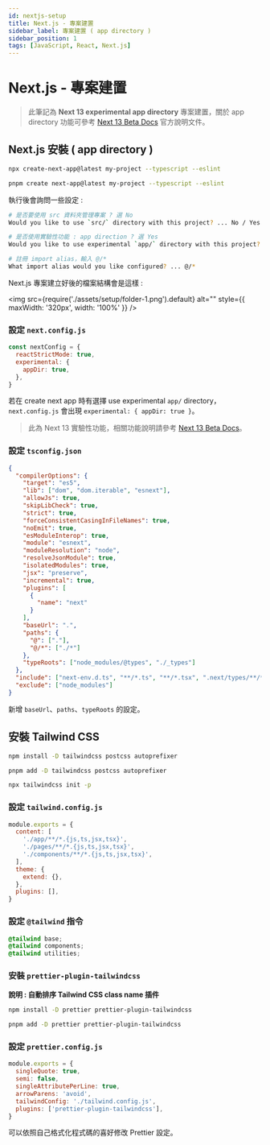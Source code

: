 ---
id: nextjs-setup
title: Next.js - 專案建置
sidebar_label: 專案建置 ( app directory )
sidebar_position: 1
tags: [JavaScript, React, Next.js]
---


# Next.js - 專案建置

> 此筆記為 **Next 13 experimental app directory** 專案建置，關於 app directory 功能可參考 [Next 13 Beta Docs](https://beta.nextjs.org/docs) 官方說明文件。

## Next.js 安裝 ( app directory )

<Tabs>
<TabItem value="npm" label="npm">

```bash
npx create-next-app@latest my-project --typescript --eslint
```

</TabItem>
<TabItem value="pnpm" label="pnpm">

```bash
pnpm create next-app@latest my-project --typescript --eslint
```

</TabItem>
</Tabs>

執行後會詢問一些設定 :

```bash
# 是否要使用 src 資料夾管理專案 ? 選 No
Would you like to use `src/` directory with this project? ... No / Yes

# 是否使用實驗性功能 : app direction ? 選 Yes
Would you like to use experimental `app/` directory with this project? ... No / Yes

# 註冊 import alias，輸入 @/*
What import alias would you like configured? ... @/*
```

Next.js 專案建立好後的檔案結構會是這樣 :

<img
  src={require('./assets/setup/folder-1.png').default}
  alt=""
  style={{ maxWidth: '320px', width: '100%' }}
/>

### 設定 `next.config.js`

```javascript showLineNumbers title="next.config.js"
const nextConfig = {
  reactStrictMode: true,
  experimental: {
    appDir: true,
  },
}
```

若在 create next app 時有選擇 use experimental `app/` directory，`next.config.js` 會出現 `experimental: { appDir: true }`。
> 此為 Next 13 實驗性功能，相關功能說明請參考 [Next 13 Beta Docs](https://beta.nextjs.org/docs)。

### 設定 `tsconfig.json`

```json showLineNumbers title="tsconfig.json"
{
  "compilerOptions": {
    "target": "es5",
    "lib": ["dom", "dom.iterable", "esnext"],
    "allowJs": true,
    "skipLibCheck": true,
    "strict": true,
    "forceConsistentCasingInFileNames": true,
    "noEmit": true,
    "esModuleInterop": true,
    "module": "esnext",
    "moduleResolution": "node",
    "resolveJsonModule": true,
    "isolatedModules": true,
    "jsx": "preserve",
    "incremental": true,
    "plugins": [
      {
        "name": "next"
      }
    ],
    "baseUrl": ".",
    "paths": {
      "@": ["."],
      "@/*": ["./*"]
    },
    "typeRoots": ["node_modules/@types", "./_types"]
  },
  "include": ["next-env.d.ts", "**/*.ts", "**/*.tsx", ".next/types/**/*.ts"],
  "exclude": ["node_modules"]
}
```

新增 `baseUrl`、`paths`、`typeRoots` 的設定。

## 安裝 Tailwind CSS

<Tabs>
<TabItem value="npm" label="npm">

```bash
npm install -D tailwindcss postcss autoprefixer
```

</TabItem>
<TabItem value="pnpm" label="pnpm">

```bash
pnpm add -D tailwindcss postcss autoprefixer
```

</TabItem>
</Tabs>

```bash
npx tailwindcss init -p
```

### 設定 `tailwind.config.js`

```jsx showLineNumbers title="next.config.js"
module.exports = {
  content: [
    './app/**/*.{js,ts,jsx,tsx}',
    './pages/**/*.{js,ts,jsx,tsx}',
    './components/**/*.{js,ts,jsx,tsx}',
  ],
  theme: {
    extend: {},
  },
  plugins: [],
}
```

### 設定 `@tailwind` 指令

```css showLineNumbers title="app/globals.css"
@tailwind base;
@tailwind components;
@tailwind utilities;
```

### 安裝 `prettier-plugin-tailwindcss`

**說明 : 自動排序 Tailwind CSS class name 插件**

<Tabs>
<TabItem value="npm" label="npm">

```bash
npm install -D prettier prettier-plugin-tailwindcss
```

</TabItem>
<TabItem value="pnpm" label="pnpm">

```bash
pnpm add -D prettier prettier-plugin-tailwindcss
```

</TabItem>
</Tabs>

### 設定 `prettier.config.js`

```javascript showLineNumbers title="prettier.config.js"
module.exports = {
  singleQuote: true,
  semi: false,
  singleAttributePerLine: true,
  arrowParens: 'avoid',
  tailwindConfig: './tailwind.config.js',
  plugins: ['prettier-plugin-tailwindcss'],
}
```

可以依照自己格式化程式碼的喜好修改 Prettier 設定。

<br />
